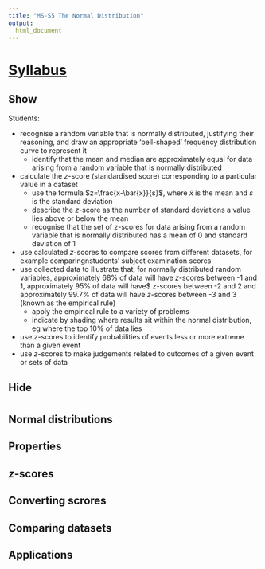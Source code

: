 ```yaml
---
title: "MS-S5 The Normal Distribution"
output:
  html_document
---
```


# [Syllabus](https://syllabus.nesa.nsw.edu.au/assets/mathematics_standard/mathematics-standard-stage-6-syllabus-2017.pdf) {.tabset .tabset-fade .tabset-pills}

## Show

::: {.syllabus}

Students:

* recognise a random variable that is normally distributed, justifying their reasoning, and draw an appropriate 'bell-shaped' frequency distribution curve to represent it
  + identify that the mean and median are approximately equal for data arising from a random variable that is normally distributed
* calculate the $z$-score (standardised score) corresponding to a particular value in a dataset
  + use the formula $z=\frac{x-\bar{x}}{s}$, where $\bar{x}$ is the mean and $s$ is the standard deviation 
  + describe the $z$-score as the number of standard deviations a value lies above or below the mean
  + recognise that the set of $z$-scores for data arising from a random variable that is normally distributed has a mean of 0 and standard deviation of 1
* use calculated $z$-scores to compare scores from different datasets, for example comparingnstudents’ subject examination scores
* use collected data to illustrate that, for normally distributed random variables, approximately 68% of data will have $z$-scores between -1 and 1, approximately 95% of data will have$ $z$-scores between -2 and 2 and approximately 99.7% of data will have $z$-scores between -3 and 3 (known as the empirical rule)
  + apply the empirical rule to a variety of problems
  + indicate by shading where results sit within the normal distribution, eg where the top 10% of data lies
* use $z$-scores to identify probabilities of events less or more extreme than a given event
* use $z$-scores to make judgements related to outcomes of a given event or sets of data

:::


## Hide

#  {.tabset .tabset-fade .tabset-pills}

## Normal distributions

## Properties

## $z$-scores

## Converting scrores

## Comparing datasets

## Applications

